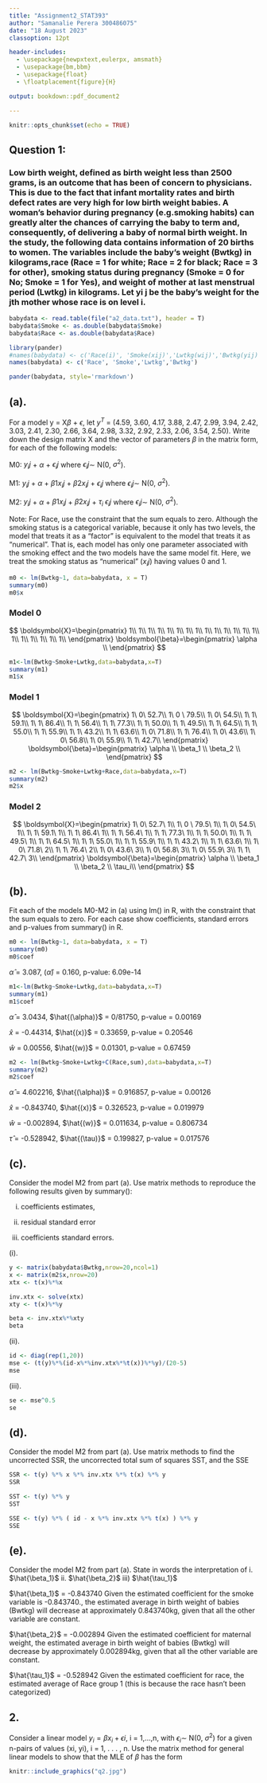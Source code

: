 ```yaml
---
title: "Assignment2_STAT393"
author: "Samanalie Perera 300486075"
date: "18 August 2023"
classoption: 12pt

header-includes:
  - \usepackage{newpxtext,eulerpx, amsmath}
  - \usepackage{bm,bbm}
  - \usepackage{float}
  - \floatplacement{figure}{H}

output: bookdown::pdf_document2

---
```


```r
knitr::opts_chunk$set(echo = TRUE)
```



## Question 1:
### Low birth weight, defined as birth weight less than 2500 grams, is an outcome that has been of concern to physicians. This is due to the fact that infant mortality rates and birth defect rates are very high for low birth weight babies. A woman’s behavior during pregnancy (e.g.smoking habits) can greatly alter the chances of carrying the baby to term and, consequently, of delivering a baby of normal birth weight. In the study, the following data contains information of 20 births to women. The variables include the baby’s weight (Bwtkg) in kilograms,race (Race = 1 for white; Race = 2 for black; Race = 3 for other), smoking status during pregnancy (Smoke = 0 for No; Smoke = 1 for Yes), and weight of mother at last menstrual period (Lwtkg) in kilograms. Let yi j be the baby’s weight for the jth mother whose race is on level i.

```r
babydata <- read.table(file("a2_data.txt"), header = T)
babydata$Smoke <- as.double(babydata$Smoke)  
babydata$Race <- as.double(babydata$Race)  

library(pander)
#names(babydata) <- c('Race(i)', 'Smoke(xij)','Lwtkg(wij)','Bwtkg(yij)')
names(babydata) <- c('Race', 'Smoke','Lwtkg','Bwtkg')

pander(babydata, style='rmarkdown')


```

## (a).
For a model y = X$\beta$ + $\epsilon$, let $y^T$ = (4.59, 3.60, 4.17, 3.88, 2.47, 2.99, 3.94, 2.42, 3.03, 2.41, 2.30, 2.66, 3.64, 2.98, 3.32, 2.92, 2.33, 2.06, 3.54, 2.50). Write down the design matrix X and the vector of parameters $\beta$ in the matrix form, for each of the following models: 


M0: $y_ij$ + $\alpha$ + $\epsilon_ij$ where $\epsilon_ij$$\sim$ N(0, $\sigma^2$).


M1: $y_ij$ + $\alpha$ + $\beta1x_ij$ + $\beta2x_ij$ + $\epsilon_ij$ where $\epsilon_ij$$\sim$ N(0, $\sigma^2$).


M2: $y_ij$ + $\alpha$ + $\beta1x_ij$ + $\beta2x_ij$ + $\tau_i$ $\epsilon_ij$ where $\epsilon_ij$$\sim$ N(0, $\sigma^2$).


Note: For Race, use the constraint that the sum equals to zero. Although the smoking status is a categorical variable, because it only has two levels, the model that treats it as a “factor” is equivalent to the model that treats it as “numerical”. That is, each model has only one parameter associated with the smoking effect and the two models have the same model fit. Here, we treat the smoking status as “numerical” ($x_ij$) having values 0 and 1.
```r
m0 <- lm(Bwtkg~1, data=babydata, x = T)
summary(m0)
m0$x
```

### Model 0

$$
\boldsymbol{X}=\begin{pmatrix}
1\\
1\\
1\\
1\\
1\\
1\\
1\\
1\\
1\\
1\\
1\\
1\\
1\\
1\\
1\\
1\\
1\\
1\\
1\\
1\\
\end{pmatrix}
\boldsymbol{\beta}=\begin{pmatrix}
\alpha \\
\end{pmatrix}
$$

```r
m1<-lm(Bwtkg~Smoke+Lwtkg,data=babydata,x=T)
summary(m1)
m1$x
```

### Model 1

$$
\boldsymbol{X}=\begin{pmatrix}
1\ 0\ 52.7\\
1\ 0 \ 79.5\\
1\ 0\ 54.5\\
1\ 1\ 59.1\\
1\ 1\ 86.4\\
1\ 1\ 56.4\\
1\ 1\ 77.3\\
1\ 1\ 50.0\\
1\ 1\ 49.5\\
1\ 1\ 64.5\\
1\ 1\ 55.0\\
1\ 1\ 55.9\\
1\ 1\ 43.2\\
1\ 1\ 63.6\\
1\ 0\ 71.8\\
1\ 1\ 76.4\\
1\ 0\ 43.6\\
1\ 0\ 56.8\\
1\ 0\ 55.9\\
1\ 1\ 42.7\\
\end{pmatrix}
\boldsymbol{\beta}=\begin{pmatrix}
\alpha \\
\beta_1 \\
\beta_2 \\
\end{pmatrix}
$$

```r
m2 <- lm(Bwtkg~Smoke+Lwtkg+Race,data=babydata,x=T)
summary(m2)
m2$x
```

### Model 2

$$
\boldsymbol{X}=\begin{pmatrix}
1\ 0\ 52.7\ 1\\
1\ 0 \ 79.5\ 1\\
1\ 0\ 54.5\ 1\\
1\ 1\ 59.1\ 1\\
1\ 1\ 86.4\ 1\\
1\ 1\ 56.4\ 1\\
1\ 1\ 77.3\ 1\\
1\ 1\ 50.0\ 1\\
1\ 1\ 49.5\ 1\\
1\ 1\ 64.5\ 1\\
1\ 1\ 55.0\ 1\\
1\ 1\ 55.9\ 1\\
1\ 1\ 43.2\ 1\\
1\ 1\ 63.6\ 1\\
1\ 0\ 71.8\ 2\\
1\ 1\ 76.4\ 2\\
1\ 0\ 43.6\ 3\\
1\ 0\ 56.8\ 3\\
1\ 0\ 55.9\ 3\\
1\ 1\ 42.7\ 3\\
\end{pmatrix}
\boldsymbol{\beta}=\begin{pmatrix}
\alpha \\
\beta_1 \\
\beta_2 \\
\tau_i\\
\end{pmatrix}
$$

## (b). 

Fit each of the models M0-M2 in (a) using lm() in R, with the constraint that the sum equals to zero. For each case show coefficients, standard errors and p-values from summary() in R.

```r
m0 <- lm(Bwtkg~1, data=babydata, x = T)
summary(m0)
m0$coef
```


$\hat{\alpha}$ = 3.087, ($\hat{\alpha}$) = 0.160, p-value: 6.09e-14



```r
m1<-lm(Bwtkg~Smoke+Lwtkg,data=babydata,x=T)
summary(m1)
m1$coef
```


$\hat{\alpha}$ = 3.0434, $\hat{(\alpha)}$ = 0/81750, p-value = 0.00169


$\hat{x}$ = -0.44314, $\hat{(x)}$ = 0.33659, p-value = 0.20546


$\hat{w}$ = 0.00556, $\hat{(w)}$ = 0.01301, p-value = 0.67459



```r
m2 <- lm(Bwtkg~Smoke+Lwtkg+C(Race,sum),data=babydata,x=T)
summary(m2)
m2$coef
```


$\hat{\alpha}$ = 4.602216, $\hat{(\alpha)}$ = 0.916857, p-value = 0.00126


$\hat{x}$ = -0.843740, $\hat{(x)}$ = 0.326523, p-value = 0.019979


$\hat{w}$ = -0.002894, $\hat{(w)}$ = 0.011634, p-value = 0.806734


$\hat{\tau}$ = -0.528942, $\hat{(\tau)}$ = 0.199827, p-value = 0.017576



## (c). 

Consider the model M2 from part (a). Use matrix methods to reproduce the following results given by summary():  

i. coefficients estimates, 

ii. residual standard error

iii. coefficients standard errors.

(i).
```r
y <- matrix(babydata$Bwtkg,nrow=20,ncol=1)
x <- matrix(m2$x,nrow=20)
xtx <- t(x)%*%x

inv.xtx <- solve(xtx)
xty <- t(x)%*%y

beta <- inv.xtx%*%xty
beta
```
(ii).
```r
id <- diag(rep(1,20))
mse <- (t(y)%*%(id-x%*%inv.xtx%*%t(x))%*%y)/(20-5)
mse
```

(iii). 
```r
se <- mse^0.5
se
```


## (d). 
Consider the model M2 from part (a). Use matrix methods to find the uncorrected SSR, the uncorrected total sum of squares SST, and the SSE
```r

SSR <- t(y) %*% x %*% inv.xtx %*% t(x) %*% y
SSR

SST <- t(y) %*% y
SST

SSE <- t(y) %*% ( id - x %*% inv.xtx %*% t(x) ) %*% y
SSE


```

## (e). 
Consider the model M2 from part (a). State in words the interpretation of 
i. $\hat{\beta_1}$ 
ii. $\hat{\beta_2}$ 
iii) $\hat{\tau_1}$

$\hat{\beta_1}$ = -0.843740
Given the estimated coefficient for the smoke variable is -0.843740., the estimated average in birth weight of babies (Bwtkg) will decrease at approximately 0.843740kg, given that all the other variable are constant. 


$\hat{\beta_2}$ = -0.002894
Given the estimated coefficient for maternal weight, the estimated average in birth weight of babies (Bwtkg) will decrease by approximately 0.002894kg, given that all the other variable are constant. 


$\hat{\tau_1}$ = -0.528942
Given the estimated coefficient for race, the estimated average of Race group 1 (this is because the race hasn't been categorized) 

## 2. 
Consider a linear model $y_i = \beta x_i + \epsilon i$, i = 1,...,n,  with $\epsilon_i$$\sim$ N(0, $\sigma^2$) for a given n-pairs of values (xi, yi), i = 1, . . . , n. Use the matrix method for general linear models to show that the MLE of $\beta$ has the form 
\begin{equation}
\hat{\beta} = (\frac{\sum_{i=1}^{n} x_i y_i}{\sum_{i=1}^{n} x^2i})
\end{equation}

```r
knitr::include_graphics("q2.jpg")
```










